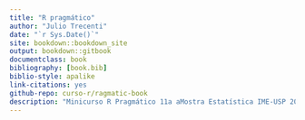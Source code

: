 ```yaml
--- 
title: "R pragmático"
author: "Julio Trecenti"
date: "`r Sys.Date()`"
site: bookdown::bookdown_site
output: bookdown::gitbook
documentclass: book
bibliography: [book.bib]
biblio-style: apalike
link-citations: yes
github-repo: curso-r/ragmatic-book
description: "Minicurso R Pragmático 11a aMostra Estatística IME-USP 2016."
---
```


